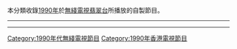 本分類收錄[[1990年|1990年]]於[[無綫電視|無綫電視]][[翡翠台|翡翠台]]所播放的自製節目。

----

{{cat year nav
| year = 1990
| cat = 無綫電視節目
| sortkey = 無綫電視節目
| article = 無綫電視節目
| in = 
}}
----

[[Category:1990年代無綫電視節目|Category:1990年代無綫電視節目]]
[[Category:1990年香港電視節目|Category:1990年香港電視節目]]